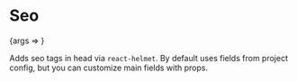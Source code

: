 
<Meta title="Seo" component={Seo} />

# Seo

<Canvas>
  <Story name="Basic">{args => <Seo {...args} />}</Story>
</Canvas>

Adds seo tags in head via `react-helmet`. By default uses fields from project config, but you can customize main fields with props.

<ArgsTable />
